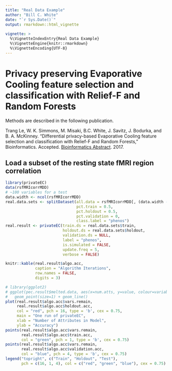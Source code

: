 ```yaml
---
title: "Real Data Example"
author: "Bill C. White"
date: "`r Sys.Date()`"
output: rmarkdown::html_vignette
  
vignette: >
  %\VignetteIndexEntry{Real Data Example}
  %\VignetteEngine{knitr::rmarkdown}
  %\VignetteEncoding{UTF-8}
---
```


# Privacy preserving Evaporative Cooling feature selection and classification with Relief-F and Random Forests

Methods are described in the following publication.

Trang Le, W. K. Simmons, M. Misaki, B.C. White, J. Savitz, J. Bodurka, and B. A. McKinney. “Differential privacy-based Evaporative Cooling feature selection and classification with Relief-F and Random Forests,” Bioinformatics. Accepted. [Bioinformatics Abstract](https://doi.org/10.1093/bioinformatics/btx298). 2017.

## Load a subset of the resting state fMRI region correlation

```r
library(privateEC)
data(rsfMRIcorrMDD)
# ~100 variables for a test
data.width <- ncol(rsfMRIcorrMDD)
real.data.sets <- splitDataset(all.data = rsfMRIcorrMDD[, (data.width - 101):data.width],
                               pct.train = 0.5,
                               pct.holdout = 0.5,
                               pct.validation = 0,
                               class.label = "phenos")
real.result <- privateEC(train.ds = real.data.sets$train,
                         holdout.ds = real.data.sets$holdout,
                         validation.ds = NULL,
                         label = "phenos",
                         is.simulated = FALSE,
                         update.freq = 5,
                         verbose = FALSE)
```

```r
knitr::kable(real.result$algo.acc, 
             caption = "Algorithm Iterations",
             row.names = FALSE, 
             digits = 3)
```

```r
# library(ggplot2)
# ggplot(pec.result$melted.data, aes(x=num.atts, y=value, colour=variable)) +
#   geom_point(size=1) + geom_line()
plot(real.result$algo.acc$vars.remain, 
     real.result$algo.acc$holdout.acc, 
     col = "red", pch = 16, type = 'b', cex = 0.75, 
     main = "One run of privateEC",
     xlab = "Number of Attributes in Model",
     ylab = "Accuracy")
points(real.result$algo.acc$vars.remain, 
       real.result$algo.acc$train.acc, 
       col = "green", pch = 1, type = 'b', cex = 0.75)
points(real.result$algo.acc$vars.remain, 
       real.result$algo.acc$validation.acc, 
       col = "blue", pch = 4, type = 'b', cex = 0.75)
legend("topright", c("Train", "Holdout", "Test"), 
       pch = c(16, 1, 4), col = c("red", "green", "blue"), cex = 0.75)
```
